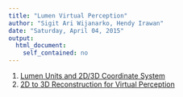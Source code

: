 ```yaml
---
title: "Lumen Virtual Perception"
author: "Sigit Ari Wijanarko, Hendy Irawan"
date: "Saturday, April 04, 2015"
output:
  html_document:
    self_contained: no
---
```


1. [Lumen Units and 2D/3D Coordinate System](coordinates.html)
2. [2D to 3D Reconstruction for Virtual Perception](3dreconstruction.html)
